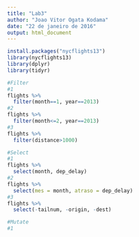 ```yaml
---
title: "Lab3"
author: "Joao Vitor Ogata Kodama"
date: "22 de janeiro de 2016"
output: html_document
---
```


```r
install.packages("nycflights13")
library(nycflights13)
library(dplyr)
library(tidyr)
```

```r
#Filter
#1
flights %>% 
  filter(month==1, year==2013)
#2
flights %>% 
  filter(month<=2, year==2013)
#3
flights %>% 
  filter(distance>1000)
```

```r
#Select
#1
flights %>% 
  select(month, dep_delay)
#2
flights %>% 
  select(mes = month, atraso = dep_delay)
#3
flights %>% 
  select(-tailnum, -origin, -dest)
```

```r
#Mutate
#1

```

